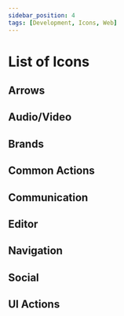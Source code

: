 ```yaml
---
sidebar_position: 4
tags: [Development, Icons, Web]
---
```



# List of Icons

<div className={styles.gallery}>

## Arrows

<IconList icons={arrowIcons} />

## Audio/Video

<IconList icons={avIcons} />

## Brands

<IconList icons={brandIcons} />

## Common Actions

<IconList icons={commonIcons} />

## Communication

<IconList icons={communicationIcons} />

## Editor

<IconList icons={editorIcons} />

## Navigation

<IconList icons={navigationIcons} />

## Social

<IconList icons={socialIcons} />

## UI Actions

<IconList icons={uiIcons} />

</div>
